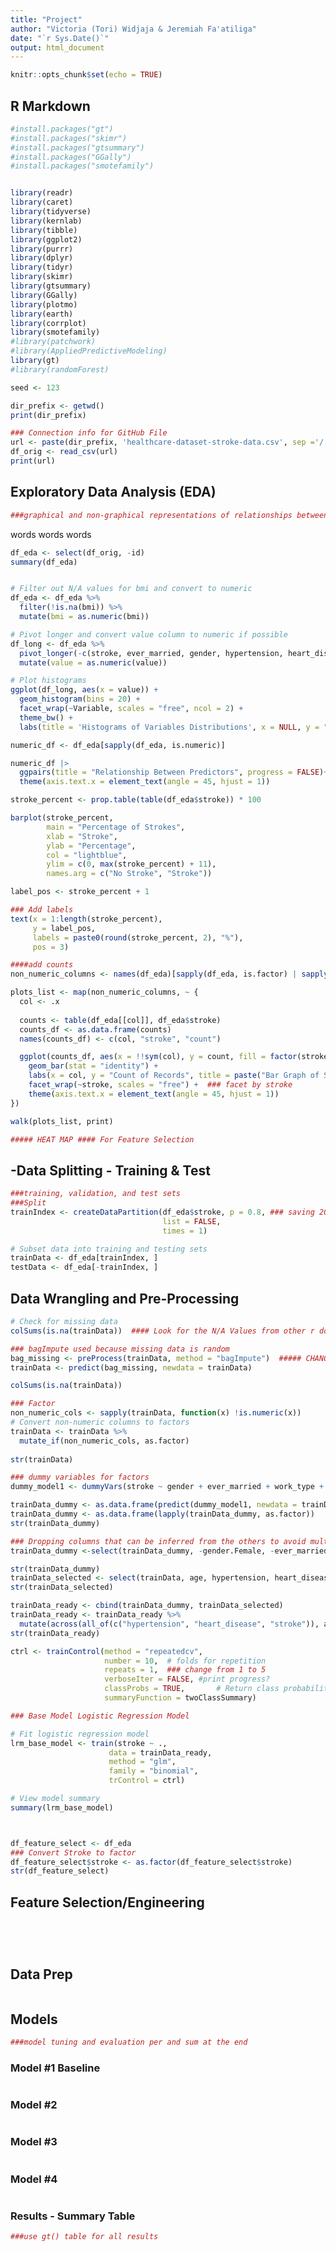 ```yaml
---
title: "Project"
author: "Victoria (Tori) Widjaja & Jeremiah Fa'atiliga"
date: "`r Sys.Date()`"
output: html_document
---
```


```r
knitr::opts_chunk$set(echo = TRUE)
```

## R Markdown

```r
#install.packages("gt")
#install.packages("skimr")
#install.packages("gtsummary")
#install.packages("GGally")
#install.packages("smotefamily")


library(readr)
library(caret)
library(tidyverse)
library(kernlab)
library(tibble)
library(ggplot2)
library(purrr)
library(dplyr)
library(tidyr)
library(skimr)
library(gtsummary)
library(GGally)
library(plotmo)
library(earth)
library(corrplot)
library(smotefamily)
#library(patchwork)
#library(AppliedPredictiveModeling)
library(gt)
#library(randomForest)

seed <- 123
```

```r

dir_prefix <- getwd()
print(dir_prefix)

### Connection info for GitHub File
url <- paste(dir_prefix, 'healthcare-dataset-stroke-data.csv', sep ='/')
df_orig <- read_csv(url)
print(url)


```

## Exploratory Data Analysis (EDA)

```r
###graphical and non-graphical representations of relationships between the response variable and predictor variables

```

words words words

```r

df_eda <- select(df_orig, -id)
summary(df_eda)


# Filter out N/A values for bmi and convert to numeric
df_eda <- df_eda %>%
  filter(!is.na(bmi)) %>%
  mutate(bmi = as.numeric(bmi))

# Pivot longer and convert value column to numeric if possible
df_long <- df_eda %>%
  pivot_longer(-c(stroke, ever_married, gender, hypertension, heart_disease, Residence_type, work_type, smoking_status), names_to = "Variable", values_to = "value") %>%
  mutate(value = as.numeric(value))

# Plot histograms
ggplot(df_long, aes(x = value)) +
  geom_histogram(bins = 20) +
  facet_wrap(~Variable, scales = "free", ncol = 2) + 
  theme_bw() +
  labs(title = 'Histograms of Variables Distributions', x = NULL, y = "Count")

```

```r

numeric_df <- df_eda[sapply(df_eda, is.numeric)]

numeric_df |>
  ggpairs(title = "Relationship Between Predictors", progress = FALSE)+
  theme(axis.text.x = element_text(angle = 45, hjust = 1))
```

```r

stroke_percent <- prop.table(table(df_eda$stroke)) * 100

barplot(stroke_percent, 
        main = "Percentage of Strokes", 
        xlab = "Stroke", 
        ylab = "Percentage",
        col = "lightblue",
        ylim = c(0, max(stroke_percent) + 11),
        names.arg = c("No Stroke", "Stroke"))

label_pos <- stroke_percent + 1

### Add labels
text(x = 1:length(stroke_percent), 
     y = label_pos, 
     labels = paste0(round(stroke_percent, 2), "%"), 
     pos = 3)

```

```r
####add counts
non_numeric_columns <- names(df_eda)[sapply(df_eda, is.factor) | sapply(df_eda, is.character)]

plots_list <- map(non_numeric_columns, ~ {
  col <- .x
  
  counts <- table(df_eda[[col]], df_eda$stroke)
  counts_df <- as.data.frame(counts)
  names(counts_df) <- c(col, "stroke", "count")

  ggplot(counts_df, aes(x = !!sym(col), y = count, fill = factor(stroke))) +
    geom_bar(stat = "identity") +
    labs(x = col, y = "Count of Records", title = paste("Bar Graph of Stroke by", col)) +
    facet_wrap(~stroke, scales = "free") +  ### facet by stroke
    theme(axis.text.x = element_text(angle = 45, hjust = 1))  
})

walk(plots_list, print)


```

```r
##### HEAT MAP #### For Feature Selection 
```

## -Data Splitting - Training & Test

```r
###training, validation, and test sets   
###Split  
trainIndex <- createDataPartition(df_eda$stroke, p = 0.8, ### saving 20% for test
                                  list = FALSE,
                                  times = 1)   

# Subset data into training and testing sets  
trainData <- df_eda[trainIndex, ]  
testData <- df_eda[-trainIndex, ]

```

## Data Wrangling and Pre-Processing

```r
# Check for missing data
colSums(is.na(trainData))  #### Look for the N/A Values from other r doc####

### bagImpute used because missing data is random
bag_missing <- preProcess(trainData, method = "bagImpute")  ##### CHANGE? knn ??
trainData <- predict(bag_missing, newdata = trainData)

colSums(is.na(trainData))

```

```r
### Factor 
non_numeric_cols <- sapply(trainData, function(x) !is.numeric(x))  
# Convert non-numeric columns to factors 
trainData <- trainData %>%   
  mutate_if(non_numeric_cols, as.factor) 
  
str(trainData)

```

```r
### dummy variables for factors
dummy_model1 <- dummyVars(stroke ~ gender + ever_married + work_type + Residence_type + smoking_status, data = trainData)

trainData_dummy <- as.data.frame(predict(dummy_model1, newdata = trainData))
trainData_dummy <- as.data.frame(lapply(trainData_dummy, as.factor))
str(trainData_dummy)
```

```r
### Dropping columns that can be inferred from the others to avoid multicollinearity 
trainData_dummy <-select(trainData_dummy, -gender.Female, -ever_married.No, -work_type.children, -Residence_type.Rural, -smoking_status.Unknown)

str(trainData_dummy)
trainData_selected <- select(trainData, age, hypertension, heart_disease, avg_glucose_level, bmi, stroke)
str(trainData_selected)
```

```r
trainData_ready <- cbind(trainData_dummy, trainData_selected)
trainData_ready <- trainData_ready %>%
  mutate(across(all_of(c("hypertension", "heart_disease", "stroke")), as.factor))
str(trainData_ready)

```

```r

ctrl <- trainControl(method = "repeatedcv", 
                     number = 10,  # folds for repetition
                     repeats = 1,  ### change from 1 to 5
                     verboseIter = FALSE, #print progress?
                     classProbs = TRUE,       # Return class probabilities
                     summaryFunction = twoClassSummary)  
```

```r
### Base Model Logistic Regression Model

# Fit logistic regression model
lrm_base_model <- train(stroke ~ ., 
                      data = trainData_ready, 
                      method = "glm", 
                      family = "binomial",
                      trControl = ctrl)

# View model summary
summary(lrm_base_model)

```

```r

```

```r

```

```r
df_feature_select <- df_eda
### Convert Stroke to factor
df_feature_select$stroke <- as.factor(df_feature_select$stroke)
str(df_feature_select)
```

## Feature Selection/Engineering

```r



```

```r



```

## 

```r

```

## Data Prep

```r

```

## Models

```r
###model tuning and evaluation per and sum at the end
```

### Model #1 Baseline

```r

```

### Model #2

```r

```

### Model #3

```r

```

### Model #4

```r

```

### Results - Summary Table

```r
###use gt() table for all results
```
